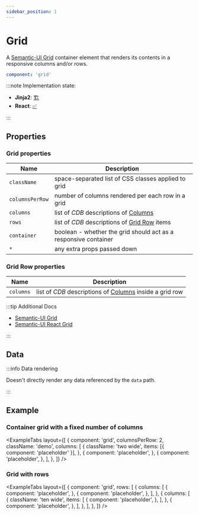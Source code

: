 ```yaml
---
sidebar_position: 1
---
```



# Grid

A [Semantic-UI Grid](https://semantic-ui.com/collections/grid.html#/definition) container element that
renders its contents in a responsive columns and/or rows.

```yaml
component: 'grid'
```

:::note Implementation state:

- **Jinja2**: [🏗](https://github.com/oarepo/oarepo-ui/blob/invenio-3.5-jinja/oarepo_ui/templates/oarepo_ui/components/components.html.jinja2#L2)
- **React**: [✅](https://github.com/oarepo/react-generative-ui/blob/master/src/components/Grid.tsx)

:::

## Properties

### Grid properties

| Name            | Description                                                          |
| --------------- | -------------------------------------------------------------------- |
| `className`     | space-separated list of CSS classes applied to grid                  |
| `columnsPerRow` | number of columns rendered per each row in a grid                    |
| `columns`       | list of _CDB_ descriptions of [Columns](./column#properties)         |
| `rows`          | list of _CDB_ descriptions of [Grid Row](#grid-row-properties) items |
| `container`     | boolean - whether the grid should act as a responsive container      |
| `*`             | any extra props passed down                                          |

### Grid Row properties

| Name      | Description                                                                    |
| --------- | ------------------------------------------------------------------------------ |
| `columns` | list of _CDB_ descriptions of [Columns](./column#properties) inside a grid row |

:::tip Additional Docs

- [Semantic-UI Grid](https://semantic-ui.com/collections/grid.html#/definition)
- [Semantic-UI React Grid](https://react.semantic-ui.com/collections/grid/)

:::

## Data

:::info Data rendering

Doesn't directly render any data referenced by the `data` path.

:::

## Example

### Container grid with a fixed number of columns

<ExampleTabs
  layout={[
    {
      component: 'grid',
      columnsPerRow: 2,
      className: 'demo',
      columns: [
        {
          className: 'two wide',
          items: [{ component: 'placeholder' }],
        },
        {
          component: 'placeholder',
        },
        {
          component: 'placeholder',
        },
      ],
    },
  ]}
/>

### Grid with rows

<ExampleTabs
  layout={[
    {
      component: 'grid',
      rows: [
        {
          columns: [
            {
              component: 'placeholder',
            },
            {
              component: 'placeholder',
            },
          ],
        },
        {
          columns: [
            {
              className: 'ten wide',
              items: [
                {
                  component: 'placeholder',
                },
              ],
            },
            {
              component: 'placeholder',
            },
          ],
        },
      ],
    },
  ]}
/>
